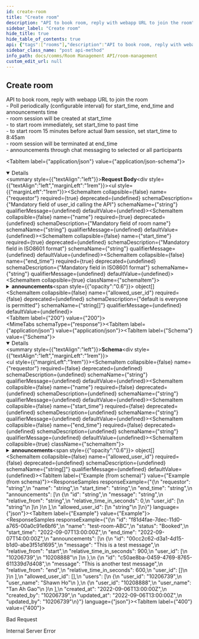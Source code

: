 ```yaml
---
id: create-room
title: "Create room"
description: "API to book room, reply with webapp URL to join the room"
sidebar_label: "Create room"
hide_title: true
hide_table_of_contents: true
api: {"tags":["rooms"],"description":"API to book room, reply with webapp URL to join the room  \n\\- Poll periodically (configurable interval) for start_time, end_time and announcements time  \n\\- room session will be created at start_time  \n\\- to start room immediately, set start_time to past time  \n\\- to start room 15 minutes before actual 9am session, set start_time to 8:45am  \n\\- room session will be terminated at end_time  \n\\- announcements through chat messaging to selected or all participants","requestBody":{"content":{"application/json":{"schema":{"type":"object","properties":{"requestor":{"description":"Mandatory field of user_id calling the API","type":"string"},"name":{"description":"Mandatory field of room name","type":"string"},"start_time":{"description":"Mandatory field in ISO8601 format","type":"string"},"end_time":{"description":"Mandatory field in ISO8601 format","type":"string"},"announcements":{"type":"array","items":{"type":"object","properties":{"id":{"description":"Mandatory & Unique field","type":"string"},"message":{"description":"Mandatory field message field","type":"string"},"relative_from":{"description":"default is 'end'. accepts only NULL|'start'|'end'","type":"string"},"relative_time_in_seconds":{"description":"Mandatory field","type":"integer"},"user_id":{"description":"default is messsage to all","type":"array","items":{"type":"string"}}},"required":["id","message","relative_time_in_seconds"]}},"allowed_user_id":{"description":"default is everyone is permitted","type":"array","items":{"type":"string"}}},"required":["requestor","name","start_time","end_time"]},"example":{"requestor":"10206739","name":"test-room-ABC","start_time":"2022-09-07T13:00:00Z","end_time":"2022-09-07T14:00:00Z","announcements":[{"id":"00cc2c62-d3a1-4d15-b1d0-abe3f51d1695","message":"This is a test message","relative_from":"start","relative_time_in_seconds":900,"user_id":["10206739","10208888"]},{"id":"c50ae8ba-0459-4769-8765-611339d7d408","message":"This is another test message","relative_time_in_seconds":600}],"allowed_user_id":["10206739","10208888"]}}}},"responses":{"200":{"content":{"application/json":{"schema":{"type":"object","properties":{"requestor":{"type":"string"},"name":{"type":"string"},"start_time":{"type":"string"},"end_time":{"type":"string"},"announcements":{"type":"array","items":{"type":"object","properties":{"id":{"type":"string"},"message":{"type":"string"},"relative_from":{"type":"string"},"relative_time_in_seconds":{"type":"integer"},"user_id":{"type":"array","items":{"type":"string"}}}}},"allowed_user_id":{"type":"array","items":{"type":"string"}}}},"example":{"id":"f81d4fae-7dec-11d0-a765-00a0c91e6bf6","name":"test-room-ABC","status":"Booked","start_time":"2022-09-07T13:00:00Z","end_time":"2022-09-07T14:00:00Z","announcements":[{"id":"00cc2c62-d3a1-4d15-b1d0-abe3f51d1695","message":"This is a test message","relative_from":"start","relative_time_in_seconds":900,"user_id":["10206739","10208888"]},{"id":"c50ae8ba-0459-4769-8765-611339d7d408","message":"This is another test message","relative_from":"end","relative_time_in_seconds":600,"user_id":[]}],"allowed_user_id":[],"users":[{"user_id":"10206739","user_name":"Shawn Ho"},{"user_id":"10208888","user_name":"Tan Ah Gao"}],"created_at":"2022-09-06T13:00:00Z","created_by":"10206739","updated_at":"2022-09-06T13:00:00Z","updated_by":"10206739"}}}},"400":{"description":"Bad Request"},"500":{"description":"Internal Server Error"}},"method":"post","path":"/rooms","servers":[{"url":"http://app-room-mgmt.dev2.ar2","description":"Default server"}],"jsonRequestBodyExample":{"requestor":"string","name":"string","start_time":"string","end_time":"string","announcements":[{"id":"string","message":"string","relative_from":"string","relative_time_in_seconds":0,"user_id":["string"]}],"allowed_user_id":["string"]},"info":{"title":"Room Management","version":"1.0.0","description":"API for room management HTTP server"},"postman":{"name":"Create room","description":{"content":"API to book room, reply with webapp URL to join the room  \n\\- Poll periodically (configurable interval) for start_time, end_time and announcements time  \n\\- room session will be created at start_time  \n\\- to start room immediately, set start_time to past time  \n\\- to start room 15 minutes before actual 9am session, set start_time to 8:45am  \n\\- room session will be terminated at end_time  \n\\- announcements through chat messaging to selected or all participants","type":"text/plain"},"url":{"path":["rooms"],"host":["{{baseUrl}}"],"query":[],"variable":[]},"header":[{"key":"Content-Type","value":"application/json"},{"key":"Accept","value":"application/json"}],"method":"POST","body":{"mode":"raw","raw":"\"\"","options":{"raw":{"language":"json"}}}}}
sidebar_class_name: "post api-method"
info_path: docs/comms/Room Management API/room-management
custom_edit_url: null
---
```



## Create room



API to book room, reply with webapp URL to join the room  
\- Poll periodically (configurable interval) for start_time, end_time and announcements time  
\- room session will be created at start_time  
\- to start room immediately, set start_time to past time  
\- to start room 15 minutes before actual 9am session, set start_time to 8:45am  
\- room session will be terminated at end_time  
\- announcements through chat messaging to selected or all participants

<MimeTabs><TabItem label={"application/json"} value={"application/json-schema"}><details style={{}} data-collapsed={false} open={true}><summary style={{"textAlign":"left"}}><strong>Request Body</strong></summary><div style={{"textAlign":"left","marginLeft":"1rem"}}></div><ul style={{"marginLeft":"1rem"}}><SchemaItem collapsible={false} name={"requestor"} required={true} deprecated={undefined} schemaDescription={"Mandatory field of user_id calling the API"} schemaName={"string"} qualifierMessage={undefined} defaultValue={undefined}></SchemaItem><SchemaItem collapsible={false} name={"name"} required={true} deprecated={undefined} schemaDescription={"Mandatory field of room name"} schemaName={"string"} qualifierMessage={undefined} defaultValue={undefined}></SchemaItem><SchemaItem collapsible={false} name={"start_time"} required={true} deprecated={undefined} schemaDescription={"Mandatory field in ISO8601 format"} schemaName={"string"} qualifierMessage={undefined} defaultValue={undefined}></SchemaItem><SchemaItem collapsible={false} name={"end_time"} required={true} deprecated={undefined} schemaDescription={"Mandatory field in ISO8601 format"} schemaName={"string"} qualifierMessage={undefined} defaultValue={undefined}></SchemaItem><SchemaItem collapsible={true} className={"schemaItem"}><details style={{}}><summary style={{}}><strong>announcements</strong><span style={{"opacity":"0.6"}}> object[]</span></summary><div style={{"marginLeft":"1rem"}}><SchemaItem collapsible={false} name={"id"} required={true} deprecated={undefined} schemaDescription={"Mandatory & Unique field"} schemaName={"string"} qualifierMessage={undefined} defaultValue={undefined}></SchemaItem><SchemaItem collapsible={false} name={"message"} required={true} deprecated={undefined} schemaDescription={"Mandatory field message field"} schemaName={"string"} qualifierMessage={undefined} defaultValue={undefined}></SchemaItem><SchemaItem collapsible={false} name={"relative_from"} required={false} deprecated={undefined} schemaDescription={"default is 'end'. accepts only NULL|'start'|'end'"} schemaName={"string"} qualifierMessage={undefined} defaultValue={undefined}></SchemaItem><SchemaItem collapsible={false} name={"relative_time_in_seconds"} required={true} deprecated={undefined} schemaDescription={"Mandatory field"} schemaName={"integer"} qualifierMessage={undefined} defaultValue={undefined}></SchemaItem><SchemaItem collapsible={false} name={"user_id"} required={false} deprecated={undefined} schemaDescription={"default is messsage to all"} schemaName={"string[]"} qualifierMessage={undefined} defaultValue={undefined}></SchemaItem></div></details></SchemaItem><SchemaItem collapsible={false} name={"allowed_user_id"} required={false} deprecated={undefined} schemaDescription={"default is everyone is permitted"} schemaName={"string[]"} qualifierMessage={undefined} defaultValue={undefined}></SchemaItem></ul></details></TabItem></MimeTabs><div><ApiTabs><TabItem label={"200"} value={"200"}><div></div><div><MimeTabs schemaType={"response"}><TabItem label={"application/json"} value={"application/json"}><SchemaTabs><TabItem label={"Schema"} value={"Schema"}><details style={{}} data-collapsed={false} open={true}><summary style={{"textAlign":"left"}}><strong>Schema</strong></summary><div style={{"textAlign":"left","marginLeft":"1rem"}}></div><ul style={{"marginLeft":"1rem"}}><SchemaItem collapsible={false} name={"requestor"} required={false} deprecated={undefined} schemaDescription={undefined} schemaName={"string"} qualifierMessage={undefined} defaultValue={undefined}></SchemaItem><SchemaItem collapsible={false} name={"name"} required={false} deprecated={undefined} schemaDescription={undefined} schemaName={"string"} qualifierMessage={undefined} defaultValue={undefined}></SchemaItem><SchemaItem collapsible={false} name={"start_time"} required={false} deprecated={undefined} schemaDescription={undefined} schemaName={"string"} qualifierMessage={undefined} defaultValue={undefined}></SchemaItem><SchemaItem collapsible={false} name={"end_time"} required={false} deprecated={undefined} schemaDescription={undefined} schemaName={"string"} qualifierMessage={undefined} defaultValue={undefined}></SchemaItem><SchemaItem collapsible={true} className={"schemaItem"}><details style={{}}><summary style={{}}><strong>announcements</strong><span style={{"opacity":"0.6"}}> object[]</span></summary><div style={{"marginLeft":"1rem"}}><SchemaItem collapsible={false} name={"id"} required={false} deprecated={undefined} schemaDescription={undefined} schemaName={"string"} qualifierMessage={undefined} defaultValue={undefined}></SchemaItem><SchemaItem collapsible={false} name={"message"} required={false} deprecated={undefined} schemaDescription={undefined} schemaName={"string"} qualifierMessage={undefined} defaultValue={undefined}></SchemaItem><SchemaItem collapsible={false} name={"relative_from"} required={false} deprecated={undefined} schemaDescription={undefined} schemaName={"string"} qualifierMessage={undefined} defaultValue={undefined}></SchemaItem><SchemaItem collapsible={false} name={"relative_time_in_seconds"} required={false} deprecated={undefined} schemaDescription={undefined} schemaName={"integer"} qualifierMessage={undefined} defaultValue={undefined}></SchemaItem><SchemaItem collapsible={false} name={"user_id"} required={false} deprecated={undefined} schemaDescription={undefined} schemaName={"string[]"} qualifierMessage={undefined} defaultValue={undefined}></SchemaItem></div></details></SchemaItem><SchemaItem collapsible={false} name={"allowed_user_id"} required={false} deprecated={undefined} schemaDescription={undefined} schemaName={"string[]"} qualifierMessage={undefined} defaultValue={undefined}></SchemaItem></ul></details></TabItem><TabItem label={"Example (from schema)"} value={"Example (from schema)"}><ResponseSamples responseExample={"{\n  \"requestor\": \"string\",\n  \"name\": \"string\",\n  \"start_time\": \"string\",\n  \"end_time\": \"string\",\n  \"announcements\": [\n    {\n      \"id\": \"string\",\n      \"message\": \"string\",\n      \"relative_from\": \"string\",\n      \"relative_time_in_seconds\": 0,\n      \"user_id\": [\n        \"string\"\n      ]\n    }\n  ],\n  \"allowed_user_id\": [\n    \"string\"\n  ]\n}"} language={"json"}></ResponseSamples></TabItem><TabItem label={"Example"} value={"Example"}><ResponseSamples responseExample={"{\n  \"id\": \"f81d4fae-7dec-11d0-a765-00a0c91e6bf6\",\n  \"name\": \"test-room-ABC\",\n  \"status\": \"Booked\",\n  \"start_time\": \"2022-09-07T13:00:00Z\",\n  \"end_time\": \"2022-09-07T14:00:00Z\",\n  \"announcements\": [\n    {\n      \"id\": \"00cc2c62-d3a1-4d15-b1d0-abe3f51d1695\",\n      \"message\": \"This is a test message\",\n      \"relative_from\": \"start\",\n      \"relative_time_in_seconds\": 900,\n      \"user_id\": [\n        \"10206739\",\n        \"10208888\"\n      ]\n    },\n    {\n      \"id\": \"c50ae8ba-0459-4769-8765-611339d7d408\",\n      \"message\": \"This is another test message\",\n      \"relative_from\": \"end\",\n      \"relative_time_in_seconds\": 600,\n      \"user_id\": []\n    }\n  ],\n  \"allowed_user_id\": [],\n  \"users\": [\n    {\n      \"user_id\": \"10206739\",\n      \"user_name\": \"Shawn Ho\"\n    },\n    {\n      \"user_id\": \"10208888\",\n      \"user_name\": \"Tan Ah Gao\"\n    }\n  ],\n  \"created_at\": \"2022-09-06T13:00:00Z\",\n  \"created_by\": \"10206739\",\n  \"updated_at\": \"2022-09-06T13:00:00Z\",\n  \"updated_by\": \"10206739\"\n}"} language={"json"}></ResponseSamples></TabItem></SchemaTabs></TabItem></MimeTabs></div></TabItem><TabItem label={"400"} value={"400"}><div>

Bad Request

</div><div></div></TabItem><TabItem label={"500"} value={"500"}><div>

Internal Server Error

</div><div></div></TabItem></ApiTabs></div>
      